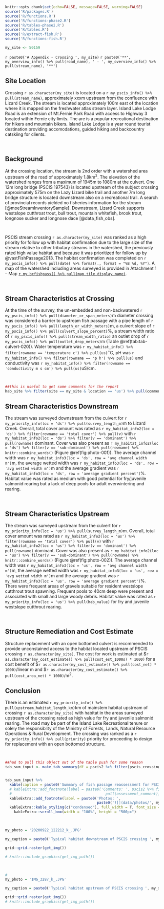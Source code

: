 
```r
knitr::opts_chunk$set(echo=FALSE, message=FALSE, warning=FALSE)
source('R/packages.R')
source('R/functions.R')
source('R/functions-phase2.R')
source('R/tables-phase2.R')
source('R/tables.R')
source('R/extract-fish.R')
source('R/functions-fish.R')


```



```r
my_site <- 50159
```


`r paste0('# Appendix - Crossing ', my_site)`{-} 
`r paste0('**', my_overview_info() %>% pull(road_name), ' - ', my_overview_info() %>% pull(stream_name), '**')`


## Site Location {-}

Crossing `r as.character(my_site)` is located on a `r my_pscis_info() %>% pull(stream_name)`, approximately xxxm upstream from the confluence with Lizard Creek. The stream is located approximately 100m east of the location where it is mapped on the freshwater atlas stream layer. Island Lake Lodge Road is an extension of Mt.Fernie Park Road with access to Highway 3 located within Fernie city limits.  The are is a popular recreational destination for hikers and mountain bikers.  Island Lake Lodge is a year round tourist destination providing accomodations, guided hiking and backcountry catskiing for clients.


<br>

## Background {-}

At the crossing location, the stream is 2nd order with a watershed area upstream of the road of approximately 1.8km^2^. The elevation of the watershed ranges from a maximum of 1945m to 1080m at the culvert. One 12m long bridge (PSCIS 197543) is located upstream of the subject crossing approximately 575m on the Lazy Lizard bike trail and another 7m long bridge structure is located downstream also on a recreational trail. A search of provincial records yielded no fisheries information for the stream [@moeStreamInventorySample]. Downstream, Lizard Creek supports westslope cutthroat trout, bull trout, mountain whitefish, brook trout, longnose sucker and longnose dace [@data_fish_obs].

<br>

PSCIS stream crossing `r as.character(my_site)` was ranked as a high priority for follow up with habitat confirmation due to the large size of the stream relative to other tributary streams in the watershed, the previously rated high value habitat and because it was prioritized for follow up by @vastFishPassage2013. The habitat confirmation was completed on `r my_pscis_info() %>% pull(date) %>% format(., format = "%B %d, %Y")`. A map of the watershed including areas surveyed is provided in Attachment 1 – Map [`r my_bcfishpass() %>% pull(map_tile_display_name)`](`r my_mapsheet()`).

<br>

## Stream Characteristics at Crossing {-}

At the time of the survey, the un-embedded and non-backwatered `r my_pscis_info() %>% pull(diameter_or_span_meters)`m diameter crossing was considered a barrier to upstream fish passage with a pipe length of `r my_pscis_info() %>% pull(length_or_width_meters)`m, a culvert slope of `r my_pscis_info() %>% pull(culvert_slope_percent)`%, a stream width ratio of `r my_pscis_info() %>% pull(stream_width_ratio)` an outlet drop of `r my_pscis_info() %>% pull(outlet_drop_meters)`m (Table \@ref(tab:tab-culvert-020)). Water temperature was `r my_habitat_info() %>% filter(rowname == 'temperature c') %>% pull(us)`$^\circ$C, pH was `r my_habitat_info() %>% filter(rowname == 'p h') %>% pull(us)` and conductivity was `r my_habitat_info() %>% filter(rowname == 'conductivity m s cm') %>% pull(us)`uS/cm.  

<br>


```r
##this is useful to get some comments for the report
hab_site %>% filter(site == my_site & location == 'us') %>% pull(comments)

```
## Stream Characteristics Downstream {-}

The stream was surveyed downstream from the culvert for `r my_priority_info(loc = 'ds') %>% pull(survey_length_m)`m to Lizard Creek. Overall, total cover amount was rated as `r my_habitat_info2(loc = 'ds') %>% filter(rowname == 'total cover') %>% pull(v)` with  `r my_habitat_info2(loc = 'ds') %>% filter(v == 'dominant') %>% pull(rowname)` dominant. Cover was also present as `r my_habitat_info2(loc = 'ds') %>% filter(v == 'sub-dominant') %>% pull(rowname) %>% knitr::combine_words()` (Figure \@ref(fig:photo-001)). The average channel width was `r my_habitat_info3(loc = 'ds', row = 'avg channel width m')`m, the average wetted width was `r my_habitat_info3(loc = 'ds', row = 'avg wetted width m')`m and the average gradient was `r my_habitat_info3(loc = 'ds', row = 'average gradient percent')`%.  Habitat value was rated as medium with good potential for fry/juvenile salmonid rearing but a lack of deep pools for adult overwintering and rearing. 

<br>

## Stream Characteristics Upstream {-}

The stream was surveyed upstream from the culvert for `r my_priority_info(loc = 'us') %>% pull(survey_length_m)`m. Overall, total cover amount was rated as `r my_habitat_info2(loc = 'us') %>% filter(rowname == 'total cover') %>% pull(v)` with  `r my_habitat_info2(loc = 'us') %>% filter(v == 'dominant') %>% pull(rowname)` dominant. Cover was also present as `r my_habitat_info2(loc = 'us') %>% filter(v == 'sub-dominant') %>% pull(rowname) %>% knitr::combine_words()` (Figure \@ref(fig:photo-002)). The average channel width was `r my_habitat_info3(loc = 'us', row = 'avg channel width m')`m, the average wetted width was `r my_habitat_info3(loc = 'us', row = 'avg wetted width m')`m and the average gradient was `r my_habitat_info3(loc = 'us', row = 'average gradient percent')`%.  There were frequent areas of gravels suitable for resident westslope cutthrout trout spawning.  Frequent pools to 40cm deep were present and associated with small and large woody debris. Habitat value was rated as `r my_priority_info(loc = 'us') %>% pull(hab_value)` for fry and juvenile westslope cutthrout rearing. 


<br>

## Structure Remediation and Cost Estimate {-}

Structure replacement with an open bottomed culvert is recommended to provide unconstained access to the habitat located upstream of PSCIS crossing `r as.character(my_site)`.  The cost for work is estimated at \$`r as.character(my_cost_estimate() %>% pull(cost_est_1000s) * 1000)` for a cost benefit of \$`r as.character(my_cost_estimate() %>% pull(cost_net) * 1000)`/linear m and \$`r as.character(my_cost_estimate() %>% pull(cost_area_net) * 1000)`/m^2^.


## Conclusion {-}

There is an estimated `r my_priority_info() %>% pull(upstream_habitat_length_km)`km of mainstem habitat upstream of crossing `r as.character(my_site)` with habitat in the areas surveyed upstream of the crossing rated as high value for fry and juvenile salmonid rearing. The road may be part of the Island Lake Recreational tenure or solely the responsiblity of the Ministry of Forests, Lands, Natural Resource Operations & Rural Development. The crossing was ranked as a `r my_priority_info() %>% pull(priority)` priority for proceeding to design for replacement with an open bottomed structure.

<br>

```r
##had to pull this object out of the table push for some reason
tab_sum_input <- make_tab_summary(df = pscis2 %>% filter(pscis_crossing_id == my_site))


tab_sum_input %>% 
  kable(caption = paste0('Summary of fish passage reassessment for PSCIS crossing ', my_site, '.')) %>% 
  # kableExtra::add_footnote(label = paste0('Comments: ', pscis2 %>% filter(pscis_crossing_id == my_site) %>%
  #                                           pull(assessment_comment)), notation = 'none') %>% #this grabs the comments out
  kableExtra::add_footnote(label = paste0('Photos: ', 
                                          paste0('![](data/photos/', my_site, '/crossing_all.JPG)')), notation = 'none') %>% 
  kableExtra::kable_styling(c("condensed"), full_width = T, font_size = 11) %>%
    kableExtra::scroll_box(width = "100%", height = "500px")

```



<br>

```r
my_photo = '20200922_122212_k_.JPG'

my_caption = paste0('Typical habitat downstream of PSCIS crossing ', my_site, '.')

grid::grid.raster(get_img())

# knitr::include_graphics(get_img_path())
```

<br>

```r

# 
my_photo = 'IMG_3287_k_.JPG'

my_caption = paste0('Typical habitat upstream of PSCIS crossing ', my_site, '.')

grid::grid.raster(get_img())
# knitr::include_graphics(get_img_path())
```

